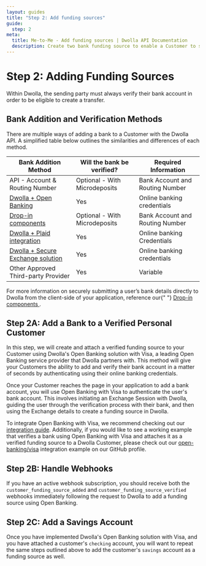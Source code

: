 ```yaml
---
layout: guides
title: "Step 2: Add funding sources"
guide:
  step: 2
meta:
  title: Me-to-Me - Add funding sources | Dwolla API Documentation
  description: Create two bank funding source to enable a Customer to send funds between to accounts.
---
```



# Step 2: Adding Funding Sources

Within Dwolla, the sending party must always verify their bank account in order to be eligible to create a transfer.

## Bank Addition and Verification Methods

There are multiple ways of adding a bank to a Customer with the Dwolla API. A simplified table below outlines the similarities and differences of each method.

| Bank Addition Method                                                                      | Will the bank be verified?    | Required Information            |
| ----------------------------------------------------------------------------------------- | ----------------------------- | ------------------------------- |
| API - Account & Routing Number                                                            | Optional - With Microdeposits | Bank Account and Routing Number |
| [Dwolla + Open Banking](https://developers.dwolla.com/docs/balance/open-banking#overview) | Yes                           | Online banking credentials      |
| [Drop-in components](https://developers.dwolla.com/docs/drop-in-components)               | Optional - With Microdeposits | Bank Account and Routing Number |
| [Dwolla + Plaid integration](/guides/plaid)                                               | Yes                           | Online banking Credentials      |
| [Dwolla + Secure Exchange solution](/concepts/secure-exchange)                            | Yes                           | Online banking credentials      |
| Other Approved Third-party Provider                                                       | Yes                           | Variable                        |

<AlertBar variation="info">
  For more information on securely submitting a user’s bank details directly to
  Dwolla from the client-side of your application, reference our{" "}
  <a href="https://developers.dwolla.com/docs/drop-in-components#create-a-funding-source">
    Drop-in components
  </a>
  .
</AlertBar>

## Step 2A: Add a Bank to a Verified Personal Customer

In this step, we will create and attach a verified funding source to your Customer using Dwolla's Open Banking solution with Visa, a leading Open Banking service provider that Dwolla partners with. This method will give your Customers the ability to add and verify their bank account in a matter of seconds by authenticating using their online banking credentials.

Once your Customer reaches the page in your application to add a bank account, you will use Open Banking with Visa to authenticate the user's bank account. This involves initiating an <span><ContentTooltip preset="exchange-session">Exchange Session</ContentTooltip></span> with Dwolla, guiding the user through the verification process with their bank, and then using the <span><ContentTooltip preset="exchange">Exchange</ContentTooltip></span> details to create a funding source in Dwolla.

To integrate Open Banking with Visa, we recommend checking out our [integration guide](https://developers.dwolla.com/docs/balance/open-banking/visa). Additionally, if you would like to see a working example that verifies a bank using Open Banking with Visa and attaches it as a verified funding source to a Dwolla Customer, please check out our [open-banking/visa](https://github.com/Dwolla/integration-examples/tree/main/packages/open-banking/visa) integration example on our GitHub profile.

<InlineCTA
  icon={guideIcon}
  text="Step-by-step guide on implementing Open Banking with Visa."
  href="https://developers.dwolla.com/docs/balance/open-banking/visa"
/>

## Step 2B: Handle Webhooks

If you have an active webhook subscription, you should receive both the `customer_funding_source_added` and `customer_funding_source_verified` <span><ContentTooltip preset="webhook">webhooks</ContentTooltip></span> immediately following the request to Dwolla to add a funding source using Open Banking.

## Step 2C: Add a Savings Account

Once you have implemented Dwolla's Open Banking solution with Visa, and you have attached a customer's `checking` account, you will want to repeat the same steps outlined above to add the customer's `savings` account as a funding source as well.
